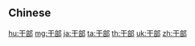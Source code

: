 {{also|幹部}}
==Chinese==
{{zh-see|幹部}}

[[hu:干部]]
[[mg:干部]]
[[ja:干部]]
[[ta:干部]]
[[th:干部]]
[[uk:干部]]
[[zh:干部]]